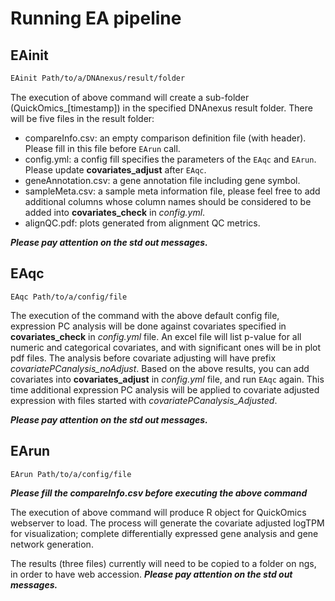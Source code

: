 # Running EA pipeline

## EAinit

```bash
EAinit Path/to/a/DNAnexus/result/folder
```

The execution of above command will create a sub-folder (QuickOmics_[timestamp]) in the specified DNAnexus result folder.
There will be five files in the result folder:

- compareInfo.csv: an empty comparison definition file (with header). Please fill in this file before ```EArun``` call.
- config.yml: a config fill specifies the parameters of the ```EAqc``` and ```EArun```. Please update **covariates_adjust** after ```EAqc```.
- geneAnnotation.csv: a gene annotation file including gene symbol.
- sampleMeta.csv: a sample meta information file, please feel free to add additional columns whose column names should be considered to be added into **covariates_check** in *config.yml*.
- alignQC.pdf: plots generated from alignment QC metrics.

**_Please pay attention on the std out messages._**

## EAqc

```
EAqc Path/to/a/config/file
```
The execution of the command with the above default config file, expression PC analysis will be done against covariates specified in **covariates_check** in *config.yml* file. An excel file will list p-value for all numeric and categorical covariates, and with significant ones will be in plot pdf files. The analysis before covariate adjusting will have prefix *covariatePCanalysis_noAdjust*. 
Based on the above results, you can add covariates into **covariates_adjust** in *config.yml* file, and run ```EAqc``` again. This time additional expression PC analysis will be applied to covariate adjusted expression with files started with *covariatePCanalysis_Adjusted*. 

**_Please pay attention on the std out messages._**

## EArun

```
EArun Path/to/a/config/file
```
**_Please fill the compareInfo.csv before executing the above command_**

The execution of above command will produce R object for QuickOmics webserver to load. The process will generate the covariate adjusted logTPM for visualization; complete differentially expressed gene analysis and gene network generation. 

The results (three files) currently will need to be copied to a folder on ngs, in order to have web accession. **_Please pay attention on the std out messages._**